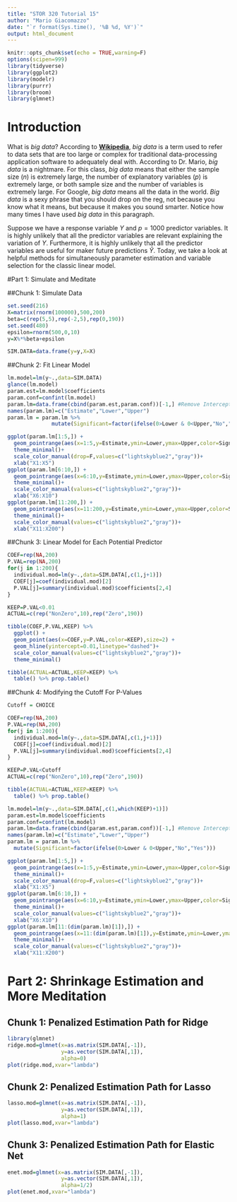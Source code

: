 ```yaml
---
title: "STOR 320 Tutorial 15"
author: "Mario Giacomazzo"
date: "`r format(Sys.time(), '%B %d, %Y')`"
output: html_document
---
```


```r
knitr::opts_chunk$set(echo = TRUE,warning=F)
options(scipen=999)
library(tidyverse)
library(ggplot2)
library(modelr)
library(purrr)
library(broom)
library(glmnet)
```

# Introduction

What is *big data*? According to **[Wikipedia](https://en.wikipedia.org/wiki/Big_data)**, *big data* is a term used to refer to data sets that are too large or complex for traditional data-processing application software to adequately deal with. According to Dr. Mario, *big data* is a nightmare. For this class, *big data* means that either the sample size ($n$) is extremely large, the number of explanatory variables ($p$) is extremely large, or both sample size and the number of variables is extremely large. For Google, *big data* means all the data in the world. *Big data* is a sexy phrase that you should drop on the reg, not because you know what it means, but because it makes you sound smarter. Notice how many times I have used *big data* in this paragraph.

Suppose we have a response variable $Y$ and $p=1000$ predictor variables. It is highly unlikely that all the predictor variables are relevant explaining the variation of $Y$. Furthermore, it is highly unlikely that all the predictor variables are useful for maker future predictions $\hat{Y}$. Today, we take a look at helpful methods for simultaneously parameter estimation and variable selection for the classic linear model. 

#Part 1: Simulate and Meditate

##Chunk 1: Simulate Data
```r
set.seed(216)
X=matrix(rnorm(100000),500,200)
beta=c(rep(5,5),rep(-2,5),rep(0,190))
set.seed(480)
epsilon=rnorm(500,0,10)
y=X%*%beta+epsilon

SIM.DATA=data.frame(y=y,X=X)
```

##Chunk 2: Fit Linear Model
```r
lm.model=lm(y~.,data=SIM.DATA)
glance(lm.model)
param.est=lm.model$coefficients
param.conf=confint(lm.model)
param.lm=data.frame(cbind(param.est,param.conf))[-1,] #Remove Intercept
names(param.lm)=c("Estimate","Lower","Upper")
param.lm = param.lm %>%
              mutate(Significant=factor(ifelse(0>Lower & 0<Upper,"No","Yes")))

ggplot(param.lm[1:5,]) +
  geom_pointrange(aes(x=1:5,y=Estimate,ymin=Lower,ymax=Upper,color=Significant),size=2)+
  theme_minimal()+
  scale_color_manual(drop=F,values=c("lightskyblue2","gray"))+
  xlab("X1:X5")
ggplot(param.lm[6:10,]) +
  geom_pointrange(aes(x=6:10,y=Estimate,ymin=Lower,ymax=Upper,color=Significant),size=2)+
  theme_minimal()+
  scale_color_manual(values=c("lightskyblue2","gray"))+
  xlab("X6:X10")
ggplot(param.lm[11:200,]) +
  geom_pointrange(aes(x=11:200,y=Estimate,ymin=Lower,ymax=Upper,color=Significant))+
  theme_minimal()+
  scale_color_manual(values=c("lightskyblue2","gray"))+
  xlab("X11:X200")
```

##Chunk 3: Linear Model for Each Potential Predictor
```r
COEF=rep(NA,200)
P.VAL=rep(NA,200)
for(j in 1:200){
  individual.mod=lm(y~.,data=SIM.DATA[,c(1,j+1)])
  COEF[j]=coef(individual.mod)[2]
  P.VAL[j]=summary(individual.mod)$coefficients[2,4]
}

KEEP=P.VAL<0.01
ACTUAL=c(rep("NonZero",10),rep("Zero",190))

tibble(COEF,P.VAL,KEEP) %>% 
  ggplot() +
  geom_point(aes(x=COEF,y=P.VAL,color=KEEP),size=2) +
  geom_hline(yintercept=0.01,linetype="dashed")+
  scale_color_manual(values=c("lightskyblue2","gray"))+
  theme_minimal()

tibble(ACTUAL=ACTUAL,KEEP=KEEP) %>% 
  table() %>% prop.table()
```

##Chunk 4: Modifying the Cutoff For P-Values
```r
Cutoff = CHOICE

COEF=rep(NA,200)
P.VAL=rep(NA,200)
for(j in 1:200){
  individual.mod=lm(y~.,data=SIM.DATA[,c(1,j+1)])
  COEF[j]=coef(individual.mod)[2]
  P.VAL[j]=summary(individual.mod)$coefficients[2,4]
}

KEEP=P.VAL<Cutoff
ACTUAL=c(rep("NonZero",10),rep("Zero",190))

tibble(ACTUAL=ACTUAL,KEEP=KEEP) %>% 
  table() %>% prop.table()

lm.model=lm(y~.,data=SIM.DATA[,c(1,which(KEEP)+1)])
param.est=lm.model$coefficients
param.conf=confint(lm.model)
param.lm=data.frame(cbind(param.est,param.conf))[-1,] #Remove Intercept
names(param.lm)=c("Estimate","Lower","Upper")
param.lm = param.lm %>%
  mutate(Significant=factor(ifelse(0>Lower & 0<Upper,"No","Yes")))

ggplot(param.lm[1:5,]) +
  geom_pointrange(aes(x=1:5,y=Estimate,ymin=Lower,ymax=Upper,color=Significant),size=2)+
  theme_minimal()+
  scale_color_manual(drop=F,values=c("lightskyblue2","gray"))+
  xlab("X1:X5")
ggplot(param.lm[6:10,]) +
  geom_pointrange(aes(x=6:10,y=Estimate,ymin=Lower,ymax=Upper,color=Significant),size=2)+
  theme_minimal()+
  scale_color_manual(values=c("lightskyblue2","gray"))+
  xlab("X6:X10")
ggplot(param.lm[11:(dim(param.lm)[1]),]) +
  geom_pointrange(aes(x=11:(dim(param.lm)[1]),y=Estimate,ymin=Lower,ymax=Upper,color=Significant))+
  theme_minimal()+
  scale_color_manual(values=c("lightskyblue2","gray"))+
  xlab("X11:X200")
```


# Part 2: Shrinkage Estimation and More Meditation

## Chunk 1: Penalized Estimation Path for Ridge
```r
library(glmnet)
ridge.mod=glmnet(x=as.matrix(SIM.DATA[,-1]),
                 y=as.vector(SIM.DATA[,1]),
                 alpha=0)
plot(ridge.mod,xvar="lambda")
```

## Chunk 2: Penalized Estimation Path for Lasso
```r
lasso.mod=glmnet(x=as.matrix(SIM.DATA[,-1]),
                 y=as.vector(SIM.DATA[,1]),
                 alpha=1)
plot(lasso.mod,xvar="lambda")
```

## Chunk 3: Penalized Estimation Path for Elastic Net
```r
enet.mod=glmnet(x=as.matrix(SIM.DATA[,-1]),
                 y=as.vector(SIM.DATA[,1]),
                 alpha=1/2)
plot(enet.mod,xvar="lambda")
```


























